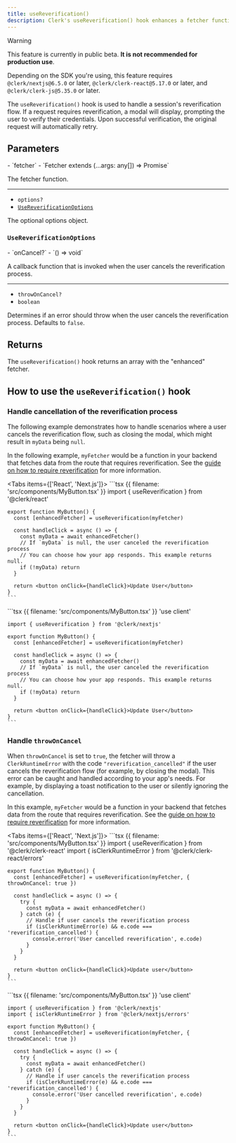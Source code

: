 ```yaml
---
title: useReverification()
description: Clerk's useReverification() hook enhances a fetcher function to handle a session's reverification flow.
---
```


> [!WARNING]
> This feature is currently in public beta. **It is not recommended for production use**.
>
> Depending on the SDK you're using, this feature requires `@clerk/nextjs@6.5.0` or later, `@clerk/clerk-react@5.17.0` or later, and `@clerk/clerk-js@5.35.0` or later.

The `useReverification()` hook is used to handle a session's reverification flow. If a request requires reverification, a modal will display, prompting the user to verify their credentials. Upon successful verification, the original request will automatically retry.

## Parameters

<Properties>
  - `fetcher`
  - `Fetcher extends (...args: any[]) => Promise<any>`

  The fetcher function.

  ---

  - `options?`
  - [`UseReverificationOptions`](#use-reverification-options)

  The optional options object.
</Properties>

### `UseReverificationOptions`

<Properties>
  - `onCancel?`
  - `() ⇒ void`

  A callback function that is invoked when the user cancels the reverification process.

  ---

  - `throwOnCancel?`
  - `boolean`

  Determines if an error should throw when the user cancels the reverification process. Defaults to `false`.
</Properties>

## Returns

The `useReverification()` hook returns an array with the "enhanced" fetcher.

## How to use the `useReverification()` hook

### Handle cancellation of the reverification process

The following example demonstrates how to handle scenarios where a user cancels the reverification flow, such as closing the modal, which might result in `myData` being `null`.

In the following example, `myFetcher` would be a function in your backend that fetches data from the route that requires reverification. See the [guide on how to require reverification](/docs/guides/reverification) for more information.

<Tabs items={['React', 'Next.js']}>
  <Tab>
    ```tsx {{ filename: 'src/components/MyButton.tsx' }}
    import { useReverification } from '@clerk/react'

    export function MyButton() {
      const [enhancedFetcher] = useReverification(myFetcher)

      const handleClick = async () => {
        const myData = await enhancedFetcher()
        // If `myData` is null, the user canceled the reverification process
        // You can choose how your app responds. This example returns null.
        if (!myData) return
      }

      return <button onClick={handleClick}>Update User</button>
    }
    ```
  </Tab>

  <Tab>
    ```tsx {{ filename: 'src/components/MyButton.tsx' }}
    'use client'

    import { useReverification } from '@clerk/nextjs'

    export function MyButton() {
      const [enhancedFetcher] = useReverification(myFetcher)

      const handleClick = async () => {
        const myData = await enhancedFetcher()
        // If `myData` is null, the user canceled the reverification process
        // You can choose how your app responds. This example returns null.
        if (!myData) return
      }

      return <button onClick={handleClick}>Update User</button>
    }
    ```
  </Tab>
</Tabs>

### Handle `throwOnCancel`

When `throwOnCancel` is set to `true`, the fetcher will throw a `ClerkRuntimeError` with the code `"reverification_cancelled"` if the user cancels the reverification flow (for example, by closing the modal). This error can be caught and handled according to your app's needs. For example, by displaying a toast notification to the user or silently ignoring the cancellation.

In this example, `myFetcher` would be a function in your backend that fetches data from the route that requires reverification. See the [guide on how to require reverification](/docs/guides/reverification) for more information.

<Tabs items={['React', 'Next.js']}>
  <Tab>
    ```tsx {{ filename: 'src/components/MyButton.tsx' }}
    import { useReverification } from '@clerk/clerk-react'
    import { isClerkRuntimeError } from '@clerk/clerk-react/errors'

    export function MyButton() {
      const [enhancedFetcher] = useReverification(myFetcher, { throwOnCancel: true })

      const handleClick = async () => {
        try {
          const myData = await enhancedFetcher()
        } catch (e) {
          // Handle if user cancels the reverification process
          if (isClerkRuntimeError(e) && e.code === 'reverification_cancelled') {
            console.error('User cancelled reverification', e.code)
          }
        }
      }

      return <button onClick={handleClick}>Update user</button>
    }
    ```
  </Tab>

  <Tab>
    ```tsx {{ filename: 'src/components/MyButton.tsx' }}
    'use client'

    import { useReverification } from '@clerk/nextjs'
    import { isClerkRuntimeError } from '@clerk/nextjs/errors'

    export function MyButton() {
      const [enhancedFetcher] = useReverification(myFetcher, { throwOnCancel: true })

      const handleClick = async () => {
        try {
          const myData = await enhancedFetcher()
        } catch (e) {
          // Handle if user cancels the reverification process
          if (isClerkRuntimeError(e) && e.code === 'reverification_cancelled') {
            console.error('User cancelled reverification', e.code)
          }
        }
      }

      return <button onClick={handleClick}>Update user</button>
    }
    ```
  </Tab>
</Tabs>
